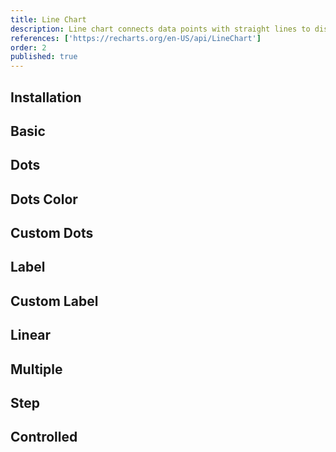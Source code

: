 ```yaml
---
title: Line Chart
description: Line chart connects data points with straight lines to display trends over time or categories.
references: ['https://recharts.org/en-US/api/LineChart']
order: 2
published: true
---
```

## Installation
<Install component='chart' />

## Basic
<Demo center className='w-full' component='charts/line/line-chart-basic-demo'/>

## Dots
<Demo center className='w-full' component='charts/line/line-chart-dots-demo'/>

## Dots Color
<Demo center className='w-full' component='charts/line/line-chart-dots-color-demo'/>

## Custom Dots
<Demo center className='w-full' component='charts/line/line-chart-custom-dots-demo'/>

## Label
<Demo center className='w-full' component='charts/line/line-chart-label-demo'/>

## Custom Label
<Demo center className='w-full' component='charts/line/line-chart-custom-label-demo'/>

## Linear
<Demo center className='w-full' component='charts/line/line-chart-linear-demo'/>

## Multiple
<Demo center className='w-full' component='charts/line/line-chart-multiple-demo'/>

## Step
<Demo center className='w-full' component='charts/line/line-chart-step-demo'/>

## Controlled
<Demo center className='w-full' component='charts/line/line-chart-controlled-demo'/>
